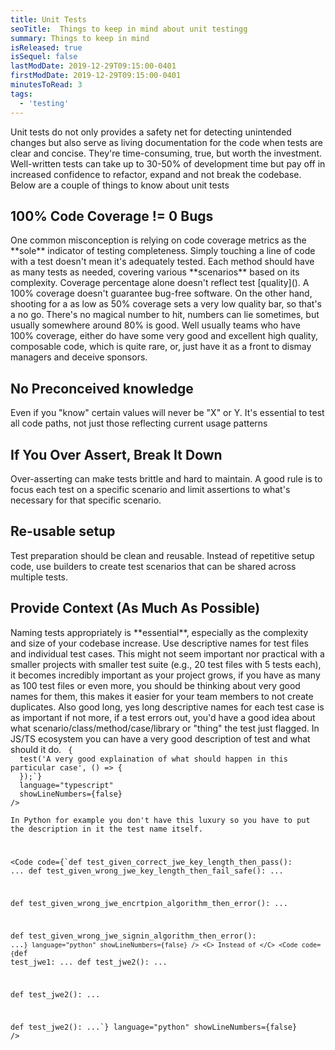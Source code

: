 ```yaml
---
title: Unit Tests
seoTitle:  Things to keep in mind about unit testingg
summary: Things to keep in mind 
isReleased: true
isSequel: false
lastModDate: 2019-12-29T09:15:00-0401
firstModDate: 2019-12-29T09:15:00-0401
minutesToRead: 3
tags:
  - 'testing'
---
```


<C>
Unit tests do not only provides a safety net for detecting unintended changes but also serve as living documentation for the code when tests are clear and concise. 
</C>
<C>
They're time-consuming, true, but worth the investment. Well-written tests can take up to 30-50% of development time but pay off in increased confidence to refactor, expand and not break the codebase.
</C>
<C>
Below are a couple of things to know about unit tests
</C>
<H2>100% Code Coverage != 0 Bugs</H2>
<C>
One common misconception is relying on code coverage metrics as the **sole** indicator of testing completeness. Simply touching a line of code with a test doesn't mean it's adequately tested. Each method should have as many tests as needed, covering various **scenarios** based on its complexity.
 </C>
<C>
Coverage percentage alone doesn't reflect test [quality](). A 100% coverage doesn't guarantee bug-free software. On the other hand, shooting for a as low as 50% coverage sets a very low quality bar, so that's a no go. There's no magical number to hit, numbers can lie sometimes, but usually somewhere around 80% is good.
 </C>
 <C>
Well usually teams who have 100% coverage, either do have some very good and excellent high quality, composable code, which is quite rare, or, just have it as a front to dismay managers and deceive sponsors. 
 </C>
 <H2>No Preconceived knowledge</H2>
 <C>
Even if you "know" certain values will never be "X" or Y. It's essential to test all code paths, not just those reflecting current usage patterns
 </C>

<H2>If You Over Assert, Break  It Down</H2>
 <C>
Over-asserting can make tests brittle and hard to maintain. A good rule is to focus each test on a specific scenario and limit assertions to what's necessary for that specific scenario.
</C>
<H2>Re-usable setup</H2>
 <C>
Test preparation should be clean and reusable. Instead of repetitive setup code, use <L href="https://en.wikipedia.org/wiki/Builder_pattern">builders</L> to create test scenarios that can be shared across multiple tests.
</C>
<H2>Provide Context (As Much As Possible)</H2>
 <C>
Naming tests appropriately is **essential**, especially as the complexity and size of your codebase increase. Use descriptive names for test files and individual test cases.  This might not seem important nor practical with a smaller projects with smaller test suite (e.g., 20 test files with 5 tests each), it becomes incredibly important as your project grows, if you have as many as 100 test files or even more, you should be thinking about very good names for them, this makes it easier for your team members to not create duplicates. Also good long, yes long descriptive names for each test case is as important if not more,  if a test errors out, you'd have a good idea about what scenario/class/method/case/library or "thing" the test just flagged.
</C>
 <C>
In JS/TS ecosystem you can have a very good description of test and what should it do.
</C>
<Code
  code={`describe("A very good description over what you're testing", () => {
  test('A very good explaination of what should happen in this particular case', () => {
  });`}
  language="typescript"
  showLineNumbers={false}
/>
 <C>
In Python for example you don't have this luxury so you have to put the description in it the test name itself.
</C>

<Code
  code={`def test_given_correct_jwe_key_length_then_pass():
	...
def test_given_wrong_jwe_key_length_then_fail_safe():
	...

def test_given_wrong_jwe_encrtpion_algorithm_then_error():
	...
	
def test_given_wrong_jwe_signin_algorithm_then_error():
	...`}
  language="python"
  showLineNumbers={false}
/>
 <C>
Instead of
</C>
<Code
  code={`def test_jwe1:
	...
def test_jwe2():
	...

def test_jwe2():
	...
	
def test_jwe2():
	...`}
  language="python"
  showLineNumbers={false}
/>